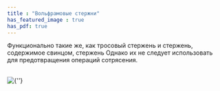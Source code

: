 ```yaml
---
title : "Вольфрамовые стержни"
has_featured_image : true
has_pdf: true
---
```


Функционально такие же, как тросовый стержень и стержень, содержимое свинцом, стержень Однако их не следует использовать для предотвращения операций сотрясения.

<br />
<Image src={image} alt={''} />